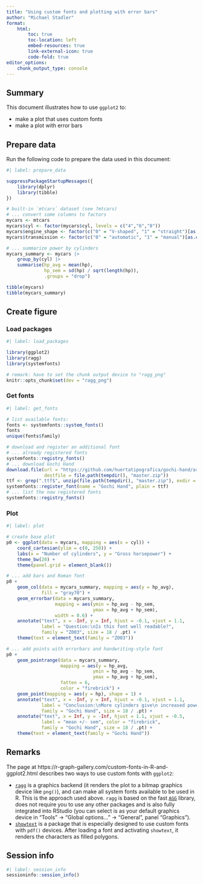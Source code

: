 ```yaml
---
title: "Using custom fonts and plotting with error bars"
author: "Michael Stadler"
format:
    html:
        toc: true
        toc-location: left
        embed-resources: true
        link-external-icon: true
        code-fold: true
editor_options: 
    chunk_output_type: console
---
```


## Summary

This document illustrates how to use `ggplot2` to:

- make a plot that uses custom fonts
- make a plot with error bars


## Prepare data

Run the following code to prepare the data used in this document:

```r
#| label: prepare_data

suppressPackageStartupMessages({
    library(dplyr)
    library(tibble)
})

# built-in `mtcars` dataset (see ?mtcars)
# ... convert some columns to factors
mycars <- mtcars
mycars$cyl <- factor(mycars$cyl, levels = c("4","6","8"))
mycars$engine_shape <- factor(c("0" = "V-shaped", "1" = "straight")[as.character(mycars$vs)])
mycars$transmission <- factor(c("0" = "automatic", "1" = "manual")[as.character(mycars$am)])

# ... summarize power by cylinders
mycars_summary <- mycars |>
    group_by(cyl) |>
    summarise(hp_avg = mean(hp),
              hp_sem = sd(hp) / sqrt(length(hp)),
              .groups = "drop")

tibble(mycars)
tibble(mycars_summary)
```


## Create figure

### Load packages
```r
#| label: load_packages

library(ggplot2)
library(ragg)
library(systemfonts)

# remark: have to set the chunk output device to "ragg_png"
knitr::opts_chunk$set(dev = "ragg_png")
```


### Get fonts
```r
#| label: get_fonts

# list available fonts:
fonts <- systemfonts::system_fonts()
fonts
unique(fonts$family)

# download and register an additional font
# ... already registered fonts
systemfonts::registry_fonts()
# ... download Gochi Hand
download.file(url = "https://github.com/huertatipografica/gochi-hand/archive/master.zip",
              destfile = file.path(tempdir(), "master.zip"))
ttf <- grep(".ttf$", unzip(file.path(tempdir(), "master.zip"), exdir = tempdir()), value = TRUE)
systemfonts::register_font(name = "Gochi Hand", plain = ttf)
# ... list the now registered fonts
systemfonts::registry_fonts()
```

### Plot
```r
#| label: plot

# create base plot
p0 <- ggplot(data = mycars, mapping = aes(x = cyl)) +
    coord_cartesian(ylim = c(0, 250)) +
    labs(x = "Number of cylinders", y = "Gross horsepower") +
    theme_bw(20) +
    theme(panel.grid = element_blank())

# ... add bars and Roman font
p0 +
    geom_col(data = mycars_summary, mapping = aes(y = hp_avg),
             fill = "gray70") +
    geom_errorbar(data = mycars_summary,
                  mapping = aes(ymin = hp_avg - hp_sem,
                                ymax = hp_avg + hp_sem),
                  width = 0.6) +
    annotate("text", x = -Inf, y = Inf, hjust = -0.1, vjust = 1.1,
             label = "Question:\nIs this font well readable?",
             family = "Z003", size = 18 / .pt) +
    theme(text = element_text(family = "Z003"))

# ... add points with errorbars and handwriting-style font
p0 +
    geom_pointrange(data = mycars_summary,
                    mapping = aes(y = hp_avg,
                                ymin = hp_avg - hp_sem,
                                ymax = hp_avg + hp_sem),
                    fatten = 6,
                    color = "firebrick") +
    geom_point(mapping = aes(y = hp), shape = 1) +
    annotate("text", x = -Inf, y = Inf, hjust = -0.1, vjust = 1.1,
             label = "Conclusion:\nMore cylinders give\n increased power",
             family = "Gochi Hand", size = 18 / .pt) +
    annotate("text", x = Inf, y = -Inf, hjust = 1.1, vjust = -0.5,
             label = "mean +/- sem", color = "firebrick",
             family = "Gochi Hand", size = 18 / .pt) +
    theme(text = element_text(family = "Gochi Hand"))
```


## Remarks

The page at https://r-graph-gallery.com/custom-fonts-in-R-and-ggplot2.html
describes two ways to use custom fonts with `ggplot2`:

- [`ragg`](https://ragg.r-lib.org/) is a graphics backend (it renders the plot
  to a bitmap graphics device like `png()`), and can make all system fonts
  available to be used in R. This is the approach used above. `ragg` is based
  on the fast [`AGG`](https://github.com/ghaerr/agg-2.6) library, does not
  require you to use any other packages and is also fully integrated into
  RStudio (you can select is as your default graphics device in "Tools" ->
  "Global options..." -> "General", panel "Graphics").
- [`showtext`](https://github.com/yixuan/showtext) is a package that is
  especially designed to use custom fonts with `pdf()` devices. After loading
  a font and activating `showtext`, it renders the characters as filled polygons.

## Session info

```r
#| label: session_info
sessioninfo::session_info()
```
